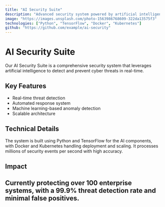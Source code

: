 ```yaml
---
title: "AI Security Suite"
description: "Advanced security system powered by artificial intelligence"
image: "https://images.unsplash.com/photo-1563986768609-322da13575f3"
technologies: ["Python", "TensorFlow", "Docker", "Kubernetes"]
github: "https://github.com/example/ai-security"
---
```


# AI Security Suite

Our AI Security Suite is a comprehensive security system that leverages artificial intelligence to detect and prevent cyber threats in real-time.

## Key Features

- Real-time threat detection
- Automated response system
- Machine learning-based anomaly detection
- Scalable architecture

## Technical Details

The system is built using Python and TensorFlow for the AI components, with Docker and Kubernetes handling deployment and scaling. It processes millions of security events per second with high accuracy.

## Impact

Currently protecting over 100 enterprise systems, with a 99.9% threat detection rate and minimal false positives.
---